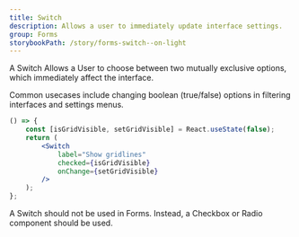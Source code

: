 ```yaml
---
title: Switch
description: Allows a user to immediately update interface settings.
group: Forms
storybookPath: /story/forms-switch--on-light
---
```


A Switch Allows a User to choose between two mutually exclusive options, which immediately affect the interface.

Common usecases include changing boolean (true/false) options in filtering interfaces and settings menus.

```jsx live
() => {
	const [isGridVisible, setGridVisible] = React.useState(false);
	return (
		<Switch
			label="Show gridlines"
			checked={isGridVisible}
			onChange={setGridVisible}
		/>
	);
};
```

A Switch should not be used in Forms. Instead, a Checkbox or Radio component should be used.
